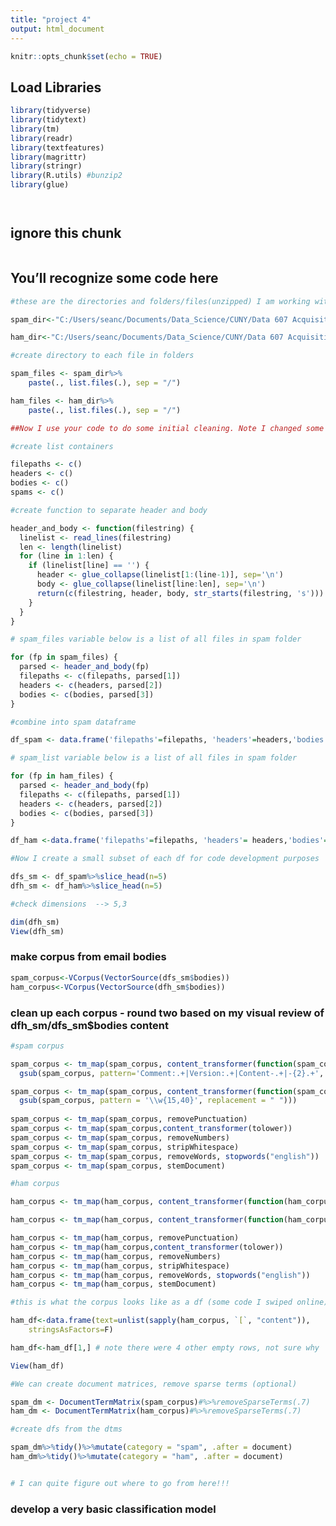 ---
title: "project 4"
output: html_document
---

```{r setup, include=FALSE}
knitr::opts_chunk$set(echo = TRUE)
```
## Load Libraries

```{r echo=FALSE messages=FALSE}
library(tidyverse)
library(tidytext)
library(tm)
library(readr)
library(textfeatures)
library(magrittr)
library(stringr)
library(R.utils) #bunzip2
library(glue)




```
## ignore this chunk 
```{r}

```
## You'll recognize some code here
```{r}

#these are the directories and folders/files(unzipped) I am working with locally

spam_dir<-"C:/Users/seanc/Documents/Data_Science/CUNY/Data 607 Acquisition and Management/Assignments/Proj 4/spam_2"

ham_dir<-"C:/Users/seanc/Documents/Data_Science/CUNY/Data 607 Acquisition and Management/Assignments/Proj 4/easy_ham_2"

#create directory to each file in folders

spam_files <- spam_dir%>% 
    paste(., list.files(.), sep = "/")

ham_files <- ham_dir%>% 
    paste(., list.files(.), sep = "/")

##Now I use your code to do some initial cleaning. Note I changed some labels for my own labels.

#create list containers

filepaths <- c()
headers <- c()
bodies <- c()
spams <- c()

#create function to separate header and body

header_and_body <- function(filestring) {
  linelist <- read_lines(filestring)
  len <- length(linelist)
  for (line in 1:len) {
    if (linelist[line] == '') {
      header <- glue_collapse(linelist[1:(line-1)], sep='\n')
      body <- glue_collapse(linelist[line:len], sep='\n')
      return(c(filestring, header, body, str_starts(filestring, 's')))
    }
  }
}

# spam_files variable below is a list of all files in spam folder

for (fp in spam_files) {
  parsed <- header_and_body(fp)
  filepaths <- c(filepaths, parsed[1])
  headers <- c(headers, parsed[2])
  bodies <- c(bodies, parsed[3])
}

#combine into spam dataframe

df_spam <- data.frame('filepaths'=filepaths, 'headers'=headers,'bodies'=bodies)

# spam_list variable below is a list of all files in spam folder

for (fp in ham_files) {
  parsed <- header_and_body(fp)
  filepaths <- c(filepaths, parsed[1])
  headers <- c(headers, parsed[2])
  bodies <- c(bodies, parsed[3])
}

df_ham <-data.frame('filepaths'=filepaths, 'headers'= headers,'bodies'=bodies)

#Now I create a small subset of each df for code development purposes

dfs_sm <- df_spam%>%slice_head(n=5)
dfh_sm <- df_ham%>%slice_head(n=5)

#check dimensions  --> 5,3  

dim(dfh_sm)
View(dfh_sm)
```

### make corpus from email bodies

```{r}

spam_corpus<-VCorpus(VectorSource(dfs_sm$bodies))
ham_corpus<-VCorpus(VectorSource(dfh_sm$bodies))
```

### clean up each corpus - round two based on my visual review of dfh_sm/dfs_sm$bodies content
```{r}
#spam corpus

spam_corpus <- tm_map(spam_corpus, content_transformer(function(spam_corpus)
  gsub(spam_corpus, pattern='Comment:.+|Version:.+|Content-.+|-{2}.+',        replacement = "")))

spam_corpus <- tm_map(spam_corpus, content_transformer(function(spam_corpus)
  gsub(spam_corpus, pattern = '\\w{15,40}', replacement = " ")))
  
spam_corpus <- tm_map(spam_corpus, removePunctuation)
spam_corpus <- tm_map(spam_corpus,content_transformer(tolower))
spam_corpus <- tm_map(spam_corpus, removeNumbers)
spam_corpus <- tm_map(spam_corpus, stripWhitespace)
spam_corpus <- tm_map(spam_corpus, removeWords, stopwords("english"))
spam_corpus <- tm_map(spam_corpus, stemDocument)

#ham corpus

ham_corpus <- tm_map(ham_corpus, content_transformer(function(ham_corpus) gsub(ham_corpus, pattern='Comment:.+|Version:.+|Content-.+|-{2}.+', replacement = "")))

ham_corpus <- tm_map(ham_corpus, content_transformer(function(ham_corpus) gsub(ham_corpus, pattern = '\\w{15,40}', replacement = " ")))

ham_corpus <- tm_map(ham_corpus, removePunctuation)
ham_corpus <- tm_map(ham_corpus,content_transformer(tolower))
ham_corpus <- tm_map(ham_corpus, removeNumbers) 
ham_corpus <- tm_map(ham_corpus, stripWhitespace)
ham_corpus <- tm_map(ham_corpus, removeWords, stopwords("english"))
ham_corpus <- tm_map(ham_corpus, stemDocument)

#this is what the corpus looks like as a df (some code I swiped online)

ham_df<-data.frame(text=unlist(sapply(ham_corpus, `[`, "content")), 
    stringsAsFactors=F)

ham_df<-ham_df[1,] # note there were 4 other empty rows, not sure why

View(ham_df)

#We can create document matrices, remove sparse terms (optional)

spam_dm <- DocumentTermMatrix(spam_corpus)#%>%removeSparseTerms(.7)
ham_dm <- DocumentTermMatrix(ham_corpus)#%>%removeSparseTerms(.7)

#create dfs from the dtms

spam_dm%>%tidy()%>%mutate(category = "spam", .after = document)
ham_dm%>%tidy()%>%mutate(category = "ham", .after = document)


# I can quite figure out where to go from here!!!


```

### develop a very basic classification model
```{r}










```


